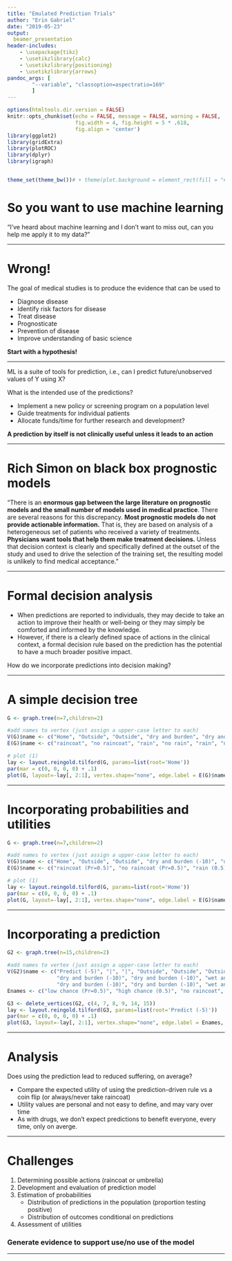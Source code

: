 ```yaml
---
title: "Emulated Prediction Trials"
author: "Erin Gabriel"
date: "2019-05-23"
output:
  beamer_presentation
header-includes:
    - \usepackage{tikz}
    - \usetikzlibrary{calc}
    - \usetikzlibrary{positioning}
    - \usetikzlibrary{arrows}
pandoc_args: [
        "--variable", "classoption=aspectratio=169"
        ]
---
```


```r
options(htmltools.dir.version = FALSE)
knitr::opts_chunk$set(echo = FALSE, message = FALSE, warning = FALSE, 
                      fig.width = 4, fig.height = 5 * .618,
                      fig.align = 'center')
library(ggplot2)
library(gridExtra)
library(plotROC)
library(dplyr)
library(igraph)


theme_set(theme_bw())# + theme(plot.background = element_rect(fill = "#999999")))

```



# So you want to use machine learning

"I've heard about machine learning and I don't want to miss out, can you help me apply it to my data?"


---

# Wrong!

The goal of medical studies is to produce the evidence that can be used to

- Diagnose disease
- Identify risk factors for disease
- Treat disease
- Prognosticate
- Prevention of disease
- Improve understanding of basic science

**Start with a hypothesis!**

---

ML is a suite of tools for prediction, i.e., can I predict future/unobserved values of Y using X? 

What is the intended use of the predictions? 

- Implement a new policy or screening program on a population level
- Guide treatments for individual patients
- Allocate funds/time for further research and development?

**A prediction by itself is not clinically useful unless it leads to an action**


---

# Rich Simon on black box prognostic models

"There is an **enormous gap between the large literature on prognostic models and the small number of models used in medical practice**. There are several reasons for this discrepancy. **Most prognostic models do not provide actionable information.** That is, they are based on analysis of a heterogeneous set of patients who received a variety of treatments. **Physicians want tools that help them make treatment decisions.** Unless that decision context is clearly and specifically defined at the outset of the study and used to drive the selection of the training set, the resulting model is unlikely to find medical acceptance."

---


# Formal decision analysis

- When predictions are reported to individuals, they may decide to take an action to improve their health or well-being or they may simply be comforted and informed by the knowledge. 
- However, if there is a clearly defined space of actions in the clinical context, a formal decision rule based on the prediction has the potential to have a much broader positive impact.

How do we incorporate predictions into decision making?

---

# A simple decision tree

```r
G <- graph.tree(n=7,children=2)

#add names to vertex (just assign a upper-case letter to each)
V(G)$name <- c("Home", "Outside", "Outside", "dry and burden", "dry and burden", "wet and no burden", "dry and no burden")
E(G)$name <- c("raincoat", "no raincoat", "rain", "no rain", "rain", "no rain")

# plot (1)
lay <- layout.reingold.tilford(G, params=list(root='Home')) 
par(mar = c(0, 0, 0, 0) + .1)
plot(G, layout=-lay[, 2:1], vertex.shape="none", edge.label = E(G)$name, edge.label.color = "black", cex = .85)
```

---

# Incorporating probabilities and utilities

```r
G <- graph.tree(n=7,children=2)

#add names to vertex (just assign a upper-case letter to each)
V(G)$name <- c("Home", "Outside", "Outside", "dry and burden (-10)", "dry and burden (-10)", "wet and no burden (-100)", "dry and no burden (0)")
E(G)$name <- c("raincoat (Pr=0.5)", "no raincoat (Pr=0.5)", "rain (0.5)", "no rain (0.5)", "rain (0.5)", "no rain (0.5)")

# plot (1)
lay <- layout.reingold.tilford(G, params=list(root='Home')) 
par(mar = c(0, 0, 0, 0) + .1)
plot(G, layout=-lay[, 2:1], vertex.shape="none", edge.label = E(G)$name, edge.label.color = "black", cex = .85)

```
---


# Incorporating a prediction

```r
G2 <- graph.tree(n=15,children=2)

#add names to vertex (just assign a upper-case letter to each)
V(G2)$name <- c("Predict (-5)", "|", "|", "Outside", "Outside", "Outside", "Outside", 
                "dry and burden (-10)", "dry and burden (-10)", "wet and no burden (-100)", "dry and no burden (0)", 
                "dry and burden (-10)", "dry and burden (-10)", "wet and no burden (-100)", "dry and no burden (0)")
Enames <- c("low chance (Pr=0.5)", "high chance (0.5)", "no raincoat", "raincoat", "rain (0.1)", "no rain (0.9)", "rain (0.9)", "no rain (0.1)")

G3 <- delete_vertices(G2, c(4, 7, 8, 9, 14, 15))
lay <- layout.reingold.tilford(G3, params=list(root='Predict (-5)')) 
par(mar = c(0, 0, 0, 0) + .1)
plot(G3, layout=-lay[, 2:1], vertex.shape="none", edge.label = Enames, edge.label.color = "black", cex = .85)

```


---

# Analysis

Does using the prediction lead to reduced suffering, on average? 

- Compare the expected utility of using the prediction-driven rule vs a coin flip (or always/never take raincoat)
- Utility values are personal and not easy to define, and may vary over time
- As with drugs, we don't expect predictions to benefit everyone, every time, only on averge.


---

# Challenges

1. Determining possible actions (raincoat or umbrella)
2. Development and evaluation of prediction model
3. Estimation of probabilities
    - Distribution of predictions in the population (proportion testing positive)
    - Distribution of outcomes conditional on predictions
4. Assessment of utilities

### Generate evidence to support use/no use of the model

---

\begin{figure}[ht]
\begin{tikzpicture}[
    sharp corners=1pt,
    inner sep=2pt,
    node distance=.25cm and 0cm,
    >=latex]
\tikzstyle{my node}=[draw,minimum height=1cm,minimum width=3cm]
\node[my node] (elig){Eligible CD patients};
\node[my node,below left=of elig] (disease){Prediction};
\node[my node,below =of elig] (nopred){No prediction};
\node[my node,below right=of nopred] (nopredsoc){Standard care};
\node[my node,below left=of disease,xshift=1cm] (low){Low risk };
\node[my node,below right=of disease,xshift=-1cm] (high) {High risk };
\node[my node,below=of low,xshift=-1cm] (soc) {Mono therapy};
\node[my node,below=of high,xshift=-1cm] (esc) {Combination therapy};
\draw[->] (disease) -- (low);
\draw[->] (disease) -- (high);
\draw[->] (low) -- (soc);
\draw[->] (high) -- (esc);
\draw[->] (elig) -- (disease);
\draw[->] (elig) -- (nopred);
\draw[->] (nopred) -- (nopredsoc);
\end{tikzpicture}
\caption{Overview of the target prediction-model based trial in which patients are randomized to a prediction-based treatment decision rule versus standard of care. \label{trialdiag}}
\end{figure}
